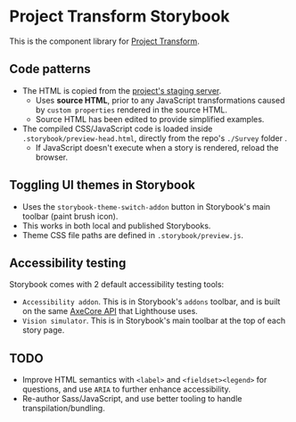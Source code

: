 
<Meta title="Introduction" />

# Project Transform Storybook
This is the component library for [Project Transform](https://zeroheight.com/61aada3a1/p/264eaa-project-transform).

## Code patterns
- The HTML is copied from the [project's staging server](https://online-stg.ipsosinteractive.com/mrIWeb/mrIWeb.dll?I.Project=S20223280&i.test=1).
    - Uses **source HTML**, prior to any JavaScript transformations caused by `custom properties` rendered in the source HTML.
    - Source HTML has been edited to provide simplified examples.
- The compiled CSS/JavaScript code is loaded inside `.storybook/preview-head.html`, directly from the repo's `./Survey` folder .
    - If JavaScript doesn't execute when a story is rendered, reload the browser.

## Toggling UI themes in Storybook
- Uses the `storybook-theme-switch-addon` button in Storybook's main toolbar (paint brush icon).
- This works in both local and published Storybooks.
- Theme CSS file paths are defined in `.storybook/preview.js`.

## Accessibility testing
Storybook comes with 2 default accessibility testing tools:
- `Accessibility addon`. This is in Storybook's `addons` toolbar, and is built on the same [AxeCore API](https://www.deque.com/axe/) that Lighthouse uses.
- `Vision simulator`. This is in Storybook's main toolbar at the top of each story page.

## TODO
- Improve HTML semantics with `<label>` and `<fieldset><legend>` for questions, and use `ARIA` to further enhance accessibility.
- Re-author Sass/JavaScript, and use better tooling to handle transpilation/bundling.
